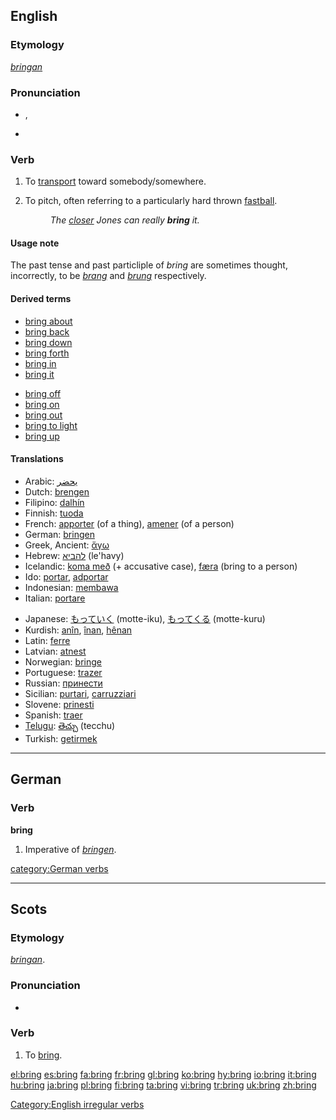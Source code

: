 ==English==

{{rank|c.|strong|dead|399|bring|returned|seems|soul}}

===Etymology===
{{OE.}} ''[[bringan]]''

===Pronunciation===
*{{IPA|/ˈbɹɪŋ/}}, {{SAMPA|/"brIN/}}
*{{audio|en-us-bring.ogg|Audio (US)}}
*:{{rhymes|ɪŋ}}

===Verb===
{{en-verb|brings|bringing|brought|brought}}

# {{transitive}} To [[transport]] toward somebody/somewhere.
# {{baseball}} To pitch, often referring to a particularly hard thrown [[fastball]].
#: ''The [[closer]] Jones can really '''bring''' it.''

====Usage note====
The past tense and past particliple of ''bring'' are sometimes thought, incorrectly, to be ''[[brang]]'' and ''[[brung]]'' respectively.

====Derived terms====
{{rel-top|terms derived from bring}}
*[[bring about]]
*[[bring back]]
*[[bring down]]
*[[bring forth]]
*[[bring in]]
*[[bring it]]
{{rel-mid}}
*[[bring off]]
*[[bring on]]
*[[bring out]]
*[[bring to light]]
*[[bring up]]
{{rel-bottom}}

====Translations====
{{trans-top|to bring}}
*Arabic: [[يحضر]]
*Dutch: [[brengen]]
*Filipino: [[dalhín]]
*Finnish: [[tuoda]]
*French: [[apporter]] (of a thing), [[amener]] (of a person)
*German: [[bringen]]
*Greek, Ancient: [[ἄγω]]
*Hebrew: [[להביא]] (le'havy)
*Icelandic: [[koma með]] (+ accusative case), [[færa]] (bring to a person)
*Ido: [[portar]], [[adportar]]
*Indonesian: [[bawa|membawa]]
*Italian: [[portare]]
{{trans-mid}}
*Japanese: [[もっていく]] (motte-iku), [[もってくる]] (motte-kuru)
*Kurdish: [[anîn]], [[înan]], [[hênan]]
*Latin: [[ferre]]
*Latvian: [[atnest]]
*Norwegian: [[bringe]]
*Portuguese: [[trazer]]
*Russian: [[принести]]
*Sicilian: [[purtari]], [[carruzziari]]
*Slovene: [[prinesti]]
*Spanish: [[traer]]
*[[Telugu]]: [[తెచ్చు]] (tecchu)
*Turkish: [[getirmek]]
{{trans-bottom}}

[[Category:English irregular verbs]]

----

==German==

===Verb===
'''bring'''

#Imperative of ''[[bringen]]''.

[[category:German verbs]]

----

==Scots==

===Etymology===
{{OE.|sco}} ''[[bringan]]''.

===Pronunciation===
*{{IPA|/brɪŋ/}}

===Verb===
{{sco-verb|brings|bringin|brocht}}

# To [[#English|bring]].

[[el:bring]]
[[es:bring]]
[[fa:bring]]
[[fr:bring]]
[[gl:bring]]
[[ko:bring]]
[[hy:bring]]
[[io:bring]]
[[it:bring]]
[[hu:bring]]
[[ja:bring]]
[[pl:bring]]
[[fi:bring]]
[[ta:bring]]
[[vi:bring]]
[[tr:bring]]
[[uk:bring]]
[[zh:bring]]